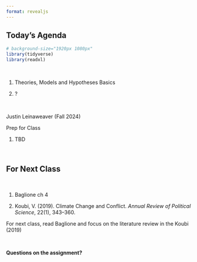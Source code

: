 ```yaml
---
format: revealjs
---
```


## Today's Agenda {background-image="Images/Background-Rally_v2.png" .center}

```r
# background-size="1920px 1080px"
library(tidyverse)
library(readxl)
```

<br>

::: {.r-fit-text}

1. Theories, Models and Hypotheses Basics 

2. ?

:::

<br>

::: r-stack
Justin Leinaweaver (Fall 2024)
:::

::: notes
Prep for Class

1. TBD

<br>


:::



## {background-image="Images/background-teal4.png" .center}

::: notes


:::




## For Next Class {background-image="Images/background-blue_triangles.jpg" .center}

<br>

1. Baglione ch 4

2. Koubi, V. (2019). Climate Change and Conflict. *Annual Review of Political Science*, 22(1), 343–360.

::: notes

For next class, read Baglione and focus on the literature review in the Koubi (2019)

<br>

**Questions on the assignment?**
:::